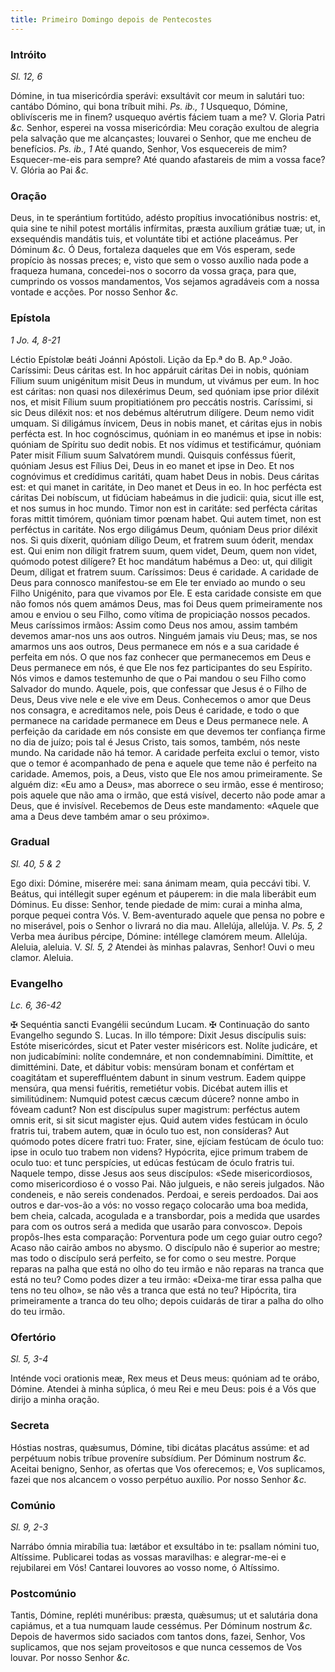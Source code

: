 ```yaml
---
title: Primeiro Domingo depois de Pentecostes
---
```


### Intróito 

_Sl. 12, 6_

<div class="grid grid-cols-2 gap-5">
  <span class="text-justify">
    Dómine, in tua misericórdia sperávi: exsultávit cor meum in salutári tuo:
    cantábo Dómino, qui bona tríbuit mihi. <em>Ps. ib., 1</em> Usquequo, Dómine,
    oblivísceris me in finem? usquequo avértis fáciem tuam a me? V. Gloria Patri
    <em>&c.</em>
  </span>
  <span class="text-justify">
    Senhor, esperei na vossa misericórdia: Meu coração exultou de alegria pela
    salvação que me alcançastes; louvarei o Senhor, que me encheu de benefícios.
    <em>Ps. ib., 1</em> Até quando, Senhor, Vos esquecereis de mim? Esquecer-me-eis
    para sempre? Até quando afastareis de mim a vossa face? V. Glória ao Pai <em>&c.</em>
  </span>
</div>

### Oração

<div class="grid grid-cols-2 gap-5">
  <span class="text-justify">
    Deus, in te sperántium fortitúdo, adésto propítius invocatiónibus nostris:
    et, quia sine te nihil potest mortális infírmitas, præsta auxílium grátiæ
    tuæ; ut, in exsequéndis mandátis tuis, et voluntáte tibi et actióne
    placeámus. Per Dóminum <em>&c.</em>
  </span>
  <span class="text-justify">
    Ó Deus, fortaleza daqueles que em Vós esperam, sede propício às nossas
    preces; e, visto que sem o vosso auxílio nada pode a fraqueza humana,
    concedei-nos o socorro da vossa graça, para que, cumprindo os vossos
    mandamentos, Vos sejamos agradáveis com a nossa vontade e acções. Por nosso
    Senhor <em>&c.</em>
  </span>
</div>

### Epístola 

_1 Jo. 4, 8-21_

<div class="grid grid-cols-2 gap-5">
  <span class="text-justify">Léctio Epístolæ beáti Joánni Apóstoli.</span>
  <span class="text-justify">Lição da Ep.ª do B. Ap.º João.</span>
  <span class="text-justify">
    Caríssimi: Deus cáritas est. In hoc appáruit cáritas Dei in nobis, quóniam
    Fílium suum unigénitum misit Deus in mundum, ut vivámus per eum. In hoc est
    cáritas: non quasi nos dilexérimus Deum, sed quóniam ipse prior diléxit nos,
    et misit Fílium suum propitiatiónem pro peccátis nostris. Caríssimi, si sic
    Deus diléxit nos: et nos debémus altérutrum dilígere. Deum nemo vidit
    umquam. Si diligámus ínvicem, Deus in nobis manet, et cáritas ejus in nobis
    perfécta est. In hoc cognóscimus, quóniam in eo manémus et ipse in nobis:
    quóniam de Spíritu suo dedit nobis. Et nos vídimus et testificámur, quóniam
    Pater misit Fílium suum Salvatórem mundi. Quisquis conféssus fúerit, quóniam
    Jesus est Fílius Dei, Deus in eo manet et ipse in Deo. Et nos cognóvimus et
    credídimus caritáti, quam habet Deus in nobis. Deus cáritas est: et qui
    manet in caritáte, in Deo manet et Deus in eo. In hoc perfécta est cáritas
    Dei nobíscum, ut fidúciam habeámus in die judicii: quia, sicut ille est, et
    nos sumus in hoc mundo. Timor non est in caritáte: sed perfécta cáritas
    foras mittit timórem, quóniam timor pœnam habet. Qui autem timet, non est
    perféctus in caritáte. Nos ergo diligámus Deum, quóniam Deus prior diléxit
    nos. Si quis díxerit, quóniam díligo Deum, et fratrem suum óderit, mendax
    est. Qui enim non díligit fratrem suum, quem videt, Deum, quem non videt,
    quómodo potest dilígere? Et hoc mandátum habémus a Deo: ut, qui diligit
    Deum, díligat et fratrem suum.
  </span>
  <span class="text-justify">
    Caríssimos: Deus é caridade. A caridade de Deus para connosco manifestou-se
    em Ele ter enviado ao mundo o seu Filho Unigénito, para que vivamos por Ele.
    E esta caridade consiste em que não fomos nós quem amámos Deus, mas foi Deus
    quem primeiramente nos amou e enviou o seu Filho, como vítima de propiciação
    nossos pecados. Meus caríssimos irmãos: Assim como Deus nos amou, assim
    também devemos amar-nos uns aos outros. Ninguém jamais viu Deus; mas, se nos
    amarmos uns aos outros, Deus permanece em nós e a sua caridade é perfeita em
    nós. O que nos faz conhecer que permanecemos em Deus e Deus permanece em
    nós, é que Ele nos fez participantes do seu Espírito. Nós vimos e damos
    testemunho de que o Pai mandou o seu Filho como Salvador do mundo. Aquele,
    pois, que confessar que Jesus é o Filho de Deus, Deus vive nele e ele vive
    em Deus. Conhecemos o amor que Deus nos consagra, e acreditamos nele, pois
    Deus é caridade, e todo o que permanece na caridade permanece em Deus e Deus
    permanece nele. A perfeição da caridade em nós consiste em que devemos ter
    confiança firme no dia de juízo; pois tal é Jesus Cristo, tais somos,
    também, nós neste mundo. Na caridade não há temor. A caridade perfeita
    exclui o temor, visto que o temor é acompanhado de pena e aquele que teme
    não é perfeito na caridade. Amemos, pois, a Deus, visto que Ele nos amou
    primeiramente. Se alguém diz: «Eu amo a Deus», mas aborrece o seu irmão,
    esse é mentiroso; pois aquele que não ama o irmão, que está visível, decerto
    não pode amar a Deus, que é invisível. Recebemos de Deus este mandamento:
    «Aquele que ama a Deus deve também amar o seu próximo».
  </span>
</div>

### Gradual 

_Sl. 40, 5 & 2_

<div class="grid grid-cols-2 gap-5">
  <span class="text-justify">
    Ego dixi: Dómine, miserére mei: sana ánimam meam, quia peccávi tibi. V.
    Beátus, qui intéllegit super egénum et páuperem: in die mala liberábit eum
    Dóminus.
  </span>
  <span class="text-justify">
    Eu disse: Senhor, tende piedade de mim: curai a minha alma, porque pequei
    contra Vós. V. Bem-aventurado aquele que pensa no pobre e no miserável, pois
    o Senhor o livrará no dia mau.
  </span>
  <span class="text-justify">
    Allelúja, allelúja. V. <em>Ps. 5, 2</em> Verba mea áuribus pércipe, Dómine:
    intéllege clamórem meum. Allelúja.
  </span>
  <span class="text-justify">
    Aleluia, aleluia. V. <em>Sl. 5, 2</em> Atendei às minhas palavras, Senhor!
    Ouvi o meu clamor. Aleluia.
  </span>
</div>

### Evangelho 

_Lc. 6, 36-42_

<div class="grid grid-cols-2 gap-5">
  <span class="text-justify">
    <span class="text-red-500">&#10016;</span> Sequéntia sancti Evangélii
    secúndum Lucam.
  </span>
  <span class="text-justify">
    <span class="text-red-500">&#10016;</span> Continuação do santo Evangelho
    segundo S. Lucas.
  </span>
  <span class="text-justify">
    In illo témpore: Dixit Jesus discípulis suis: Estóte misericórdes, sicut et
    Pater vester miséricors est. Nolíte judicáre, et non judicabímini: nolíte
    condemnáre, et non condemnabímini. Dimíttite, et dimittémini. Date, et
    dábitur vobis: mensúram bonam et confértam et coagitátam et supereffluéntem
    dabunt in sinum vestrum. Eadem quippe mensúra, qua mensi fuéritis,
    remetiétur vobis. Dicébat autem illis et similitúdinem: Numquid potest cæcus
    cæcum dúcere? nonne ambo in fóveam cadunt? Non est discípulus super
    magistrum: perféctus autem omnis erit, si sit sicut magister ejus. Quid
    autem vides festúcam in óculo fratris tui, trabem autem, quæ in óculo tuo
    est, non consíderas? Aut quómodo potes dícere fratri tuo: Frater, sine,
    ejíciam festúcam de óculo tuo: ipse in oculo tuo trabem non videns?
    Hypócrita, ejice primum trabem de oculo tuo: et tunc perspícies, ut edúcas
    festúcam de óculo fratris tui.
  </span>
  <span class="text-justify">
    Naquele tempo, disse Jesus aos seus discípulos: «Sede misericordiosos, como
    misericordioso é o vosso Pai. Não julgueis, e não sereis julgados. Não
    condeneis, e não sereis condenados. Perdoai, e sereis perdoados. Dai aos
    outros e dar-vos-ão a vós: no vosso regaço colocarão uma boa medida, bem
    cheia, calcada, acogulada e a transbordar, pois a medida que usardes para
    com os outros será a medida que usarão para convosco». Depois propôs-lhes
    esta comparação: Porventura pode um cego guiar outro cego? Acaso não cairão
    ambos no abysmo. O discípulo não é superior ao mestre; mas todo o discípulo
    será perfeito, se for como o seu mestre. Porque reparas na palha que está no
    olho do teu irmão e não reparas na tranca que está no teu? Como podes dizer
    a teu irmão: «Deixa-me tirar essa palha que tens no teu olho», se não vês a
    tranca que está no teu? Hipócrita, tira primeiramente a tranca do teu olho;
    depois cuidarás de tirar a palha do olho do teu irmão.
  </span>
</div>

### Ofertório 

_Sl. 5, 3-4_

<div class="grid grid-cols-2 gap-5">
  <span class="text-justify">
    Inténde voci orationis meæ, Rex meus et Deus meus: quóniam ad te orábo,
    Dómine.
  </span>
  <span class="text-justify">
    Atendei à minha súplica, ó meu Rei e meu Deus: pois é a Vós que dirijo a
    minha oração.
  </span>
</div>

### Secreta

<div class="grid grid-cols-2 gap-5">
  <span class="text-justify">
    Hóstias nostras, quǽsumus, Dómine, tibi dicátas placátus assúme: et ad
    perpétuum nobis tríbue proveníre subsídium. Per Dóminum nostrum <em>&c.</em>
  </span>
  <span class="text-justify">
    Aceitai benigno, Senhor, as ofertas que Vos oferecemos; e, Vos suplicamos,
    fazei que nos alcancem o vosso perpétuo auxílio. Por nosso Senhor
    <em>&c.</em>
  </span>
</div>

### Comúnio 

_Sl. 9, 2-3_

<div class="grid grid-cols-2 gap-5">
  <span class="text-justify">
    Narrábo ómnia mirabília tua: lætábor et exsultábo in te: psallam nómini tuo,
    Altíssime.
  </span>
  <span class="text-justify">
    Publicarei todas as vossas maravilhas: e alegrar-me-ei e rejubilarei em Vós!
    Cantarei louvores ao vosso nome, ó Altíssimo.
  </span>
</div>

### Postcomúnio

<div class="grid grid-cols-2 gap-5">
  <span class="text-justify">
    Tantis, Dómine, repléti munéribus: præsta, quǽsumus; ut et salutária dona
    capiámus, et a tua numquam laude cessémus. Per Dóminum nostrum <em>&c.</em>
  </span>
  <span class="text-justify">
    Depois de havermos sido saciados com tantos dons, fazei, Senhor, Vos
    suplicamos, que nos sejam proveitosos e que nunca cessemos de Vos louvar.
    Por nosso Senhor <em>&c.</em>
  </span>
</div>
